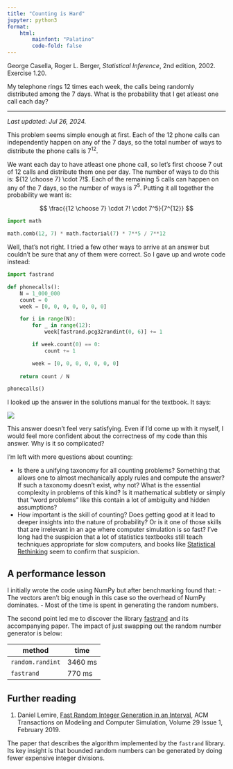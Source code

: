 ```yaml
---
title: "Counting is Hard"
jupyter: python3
format:
    html:
        mainfont: "Palatino"
        code-fold: false
---
```


George Casella, Roger L. Berger, *Statistical Inference*, 2nd edition, 2002. Exercise 1.20.

My telephone rings 12 times each week, the calls being randomly distributed among the 7 days. What is the probability
that I get atleast one call each day?

---
_Last updated: Jul 26, 2024._

This problem seems simple enough at first. Each of the 12 phone calls can independently happen on any of the 7 days, so the total number
of ways to distribute the phone calls is $7^{12}$.

We want each day to have atleast one phone call, so let's first choose 7 out of 12 calls and distribute them one per day. The number of ways to do this is: ${12 \choose 7} \cdot 7!$. Each of the remaining 5 calls can happen on any of the 7 days, so the number of ways is $7^5$. Putting it all together the probability we want is:

$$
\frac{{12 \choose 7} \cdot 7! \cdot 7^5}{7^{12}}
$$

```python
import math

math.comb(12, 7) * math.factorial(7) * 7**5 / 7**12
```

Well, that's not right. I tried a few other ways to arrive at an answer but couldn't be sure that any of them were correct. So I gave up and wrote code instead:

```python
import fastrand

def phonecalls():
    N = 1_000_000
    count = 0
    week = [0, 0, 0, 0, 0, 0, 0]

    for i in range(N):
        for _ in range(12):
            week[fastrand.pcg32randint(0, 6)] += 1

        if week.count(0) == 0:
            count += 1

        week = [0, 0, 0, 0, 0, 0, 0]
    
    return count / N

phonecalls()
```

I looked up the answer in the solutions manual for the textbook. It says:

![](phonecalls.png)

This answer doesn't feel very satisfying. Even if I'd come up with it myself, I would feel more confident about the correctness of my code than this answer. Why is it so complicated?

I'm left with more questions about counting:

- Is there a unifying taxonomy for all counting problems? Something that allows one to almost mechanically apply rules and compute the answer? If such a taxonomy doesn't exist, why not? What is the essential complexity in problems of this kind? Is it mathematical subtlety or simply that "word problems" like this contain a lot of ambiguity and hidden assumptions?
- How important is the skill of counting? Does getting good at it lead to deeper insights into the nature of probability? Or is it one of those skills that are irrelevant in an age where computer simulation is so fast? I've long had the suspicion that a lot of statistics textbooks still teach techniques appropriate for slow computers, and books like [Statistical Rethinking](https://xcelab.net/rm/) seem to confirm that suspicion.

## A performance lesson

I initially wrote the code using NumPy but after benchmarking found that:
- The vectors aren't big enough in this case so the overhead of NumPy dominates.
- Most of the time is spent in generating the random numbers.

The second point led me to discover the library [fastrand](https://github.com/lemire/fastrand) and its accompanying paper. The impact of just swapping out the random number generator is below:

| method | time |
| --- | - |
| `random.randint` | 3460 ms |
| `fastrand` | 770 ms |


## Further reading

::: {.callout-note}
1. Daniel Lemire, [Fast Random Integer Generation in an Interval](https://arxiv.org/abs/1805.10941), ACM Transactions on Modeling and Computer Simulation, Volume 29 Issue 1, February 2019.
:::

The paper that describes the algorithm implemented by the `fastrand` library. Its key insight is that bounded random numbers can be generated by doing fewer expensive integer divisions.

